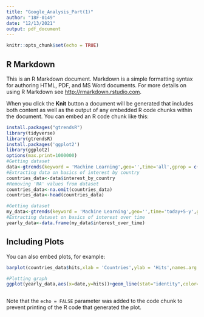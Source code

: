 ```yaml
---
title: "Google_Analysis_Part(1)"
author: "18F-0149"
date: "12/13/2021"
output: pdf_document
---
```


```r
knitr::opts_chunk$set(echo = TRUE)
```

## R Markdown

This is an R Markdown document. Markdown is a simple formatting syntax for authoring HTML, PDF, and MS Word documents. For more details on using R Markdown see <http://rmarkdown.rstudio.com>.

When you click the **Knit** button a document will be generated that includes both content as well as the output of any embedded R code chunks within the document. You can embed an R code chunk like this:

```r
install.packages("gtrendsR")
library(tidyverse)
library(gtrendsR)
install.packages('ggplot2')
library(ggplot2)
options(max.print=1000000)
#Getting dataset
data<-gtrends(keyword = 'Machine Learning',geo='',time='all',gprop = c("web", "news", "images", "froogle", "youtube"))
#Extracting data on basics of interest by country
countries_data<-data$interest_by_country
#Removing 'NA' values from dataset
countries_data<-na.omit(countries_data)
countries_data<-head(countries_data)

#Getting dataset
my_data<-gtrends(keyword = 'Machine Learning',geo='',time='today+5-y',gprop = c("web", "news", "images", "froogle", "youtube"))
#Extracting dataset on basics of interest over time
yearly_data<-data.frame(my_data$interest_over_time)

```

## Including Plots

You can also embed plots, for example:

```r
barplot(countries_data$hits,xlab = 'Countries',ylab = 'Hits',names.arg = countries_data$location,main="Google Trends of 'Machine Learning' in Countries",col='blue',border='black',las=2)

#Plotting graph
ggplot(yearly_data,aes(x=date,y=hits))+geom_line(stat="identity",color="blue")+labs(title="Machine Learning Searches on Google",x="Years",y="Total Counts",color="Legend Title\n")+theme_minimal()



```

Note that the `echo = FALSE` parameter was added to the code chunk to prevent printing of the R code that generated the plot.
